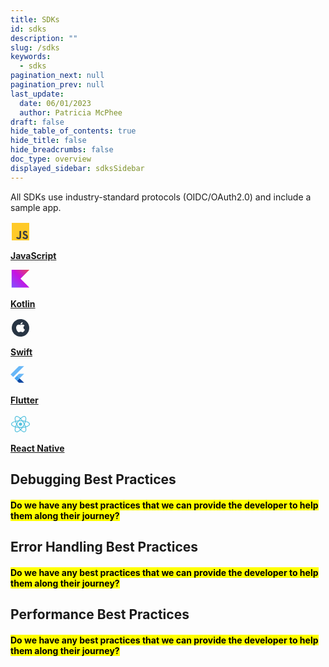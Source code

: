 ```yaml
---
title: SDKs
id: sdks
description: ""
slug: /sdks
keywords:
  - sdks
pagination_next: null
pagination_prev: null
last_update:
  date: 06/01/2023
  author: Patricia McPhee
draft: false
hide_table_of_contents: true
hide_title: false
hide_breadcrumbs: false
doc_type: overview
displayed_sidebar: sdksSidebar
---
```


<section class="index-container">

<p class="description-text">
  All SDKs use industry-standard protocols (OIDC/OAuth2.0) and include a sample app.
</p>

<section class="sdk-cards-content-page">

<div class="container">
  <div class="row row--no-gutters">
    <div class="col">
      <div class="col-demo">
        <Card class="intro-card">
          <a href="https://gobeyondidentity.github.io/bi-sdk-js/">
            <svg
              xmlns="http://www.w3.org/2000/svg"
              width="32"
              height="32"
              viewBox="0 0 32 32"
              fill="none"
            >
              <rect x="2" y="2" width="28" height="28" fill="#FFCA28" />
              <path
                d="M19 25.2877L21.0615 23.9236C21.2231 24.4311 22.2462 25.6366 23.5385 25.6366C24.8308 25.6366 25.4308 24.9308 25.4308 24.4629C25.4308 23.1877 24.1112 22.7381 23.4774 22.5221C23.374 22.4869 23.289 22.4579 23.2308 22.4326C23.2009 22.4196 23.1558 22.4023 23.0979 22.3802C22.393 22.1109 19.7923 21.1173 19.7923 18.2372C19.7923 15.0648 22.8538 14.7 23.5462 14.7C23.9991 14.7 26.1769 14.7555 27.2615 16.7938L25.2615 18.1896C24.8231 17.3013 24.0946 17.0079 23.6462 17.0079C22.5385 17.0079 22.3077 17.82 22.3077 18.1896C22.3077 19.2268 23.5112 19.6917 24.5273 20.0842C24.7932 20.1869 25.0462 20.2847 25.2615 20.3864C26.3692 20.9099 28 21.7664 28 24.4629C28 25.8134 26.8672 28 24.0154 28C20.1846 28 19.1692 25.7001 19 25.2877Z"
                fill="#3E3E3E"
              />
              <path
                d="M9 25.5586L11.1487 24.1951C11.317 24.7025 11.9713 25.6378 12.9205 25.6378C13.8698 25.6378 14.3557 24.6628 14.3557 24.1951V15H16.9982V24.1951C17.041 25.4634 16.3376 28 13.2332 28C10.379 28 9.19242 26.3037 9 25.5586Z"
                fill="#3E3E3E"
              />
            </svg>
            <p>
              <b>JavaScript</b>
            </p>
          </a>
        </Card>
      </div>
    </div>
    <div class="col">
      <div class="col-demo">
        <Card class="intro-card">
          <a href="https://gobeyondidentity.github.io/bi-sdk-android/">
            <svg
              width="32"
              height="32"
              viewBox="0 0 32 36"
              fill="none"
              xmlns="http://www.w3.org/2000/svg"
            >
              <path
                d="M32 32H0V0h32L16 16l16 16Z"
                fill="url(#KotlinLogo_svg__a)"
              ></path>
              <defs>
                <linearGradient
                  id="KotlinLogo_svg__a"
                  x1="32"
                  y1="0"
                  x2="0"
                  y2="32"
                  gradientUnits="userSpaceOnUse"
                >
                  <stop offset="0.003" stop-color="#E44857"></stop>
                  <stop offset="0.469" stop-color="#C711E1"></stop>
                  <stop offset="1" stop-color="#7F52FF"></stop>
                </linearGradient>
              </defs>
            </svg>
            <p>
              <b>Kotlin</b>
            </p>
          </a>
        </Card>
      </div>
    </div>
    <div class="col">
      <div class="col-demo">
        <Card class="intro-card">
          <a href="https://gobeyondidentity.github.io/bi-sdk-swift/documentation/beyondidentityembedded/">
            <svg
              width="32"
              height="32"
              viewBox="0 0 32 32"
              fill="none"
              xmlns="http://www.w3.org/2000/svg"
            >
              <path
                d="M30 16C30 23.728 23.735 30 16 30C8.265 30 2 23.728 2 16C2 8.265 8.265 2 16 2C23.735 2 30 8.265 30 16Z"
                fill="#283544"
              />
              <path
                d="M22.5621 12.4574C22.4857 12.502 20.6671 13.4425 20.6671 15.5279C20.7528 17.9061 22.9621 18.7401 23 18.7401C22.9621 18.7847 22.6665 19.8763 21.7907 21.0205C21.0956 22.0062 20.3242 23 19.1528 23C18.0385 23 17.6385 22.3431 16.3528 22.3431C14.972 22.3431 14.5813 23 13.5242 23C12.3528 23 11.5242 21.953 10.7913 20.9766C9.8391 19.6986 9.02978 17.6931 9.00121 15.7675C8.98195 14.7471 9.19189 13.744 9.72481 12.8921C10.477 11.7026 11.8198 10.8952 13.2863 10.8686C14.4099 10.8333 15.4099 11.5875 16.0956 11.5875C16.7528 11.5875 17.9814 10.8686 19.3714 10.8686C19.9714 10.8692 21.5714 11.0376 22.5621 12.4574ZM16.0006 10.6649C15.8006 9.73303 16.3528 8.80119 16.8671 8.20677C17.5242 7.48792 18.5621 7 19.4571 7C19.5143 7.93185 19.1522 8.84575 18.505 9.51136C17.9242 10.2302 16.9242 10.7714 16.0006 10.6649Z"
                fill="white"
              />
            </svg>
            <p>
              <b>Swift</b>
            </p>
          </a>
        </Card>
      </div>
    </div>
    <div class="col">
      <div class="col-demo">
        <Card class="intro-card">
          <a href="https://gobeyondidentity.github.io/bi-sdk-flutter/">
            <svg
              width="32"
              height="32"
              viewBox="0 0 120 120"
              fill="none"
              xmlns="http://www.w3.org/2000/svg"
              {...props}
            >
              <path
                xmlns="http://www.w3.org/2000/svg"
                d="M16.1435 65.9891L0.744629 50.5902L50.7446 0.594238H81.5384L16.1435 65.9891ZM81.5384 46.7304H50.7446L39.2096 58.2654L54.6085 73.6643"
                fill="#42A5F5"
                fill-opacity="0.8"
              />
              <path
                xmlns="http://www.w3.org/2000/svg"
                d="M39.2095 89.0592L50.7445 100.594H81.5384L54.6084 73.6643"
                fill="#0D47A1"
              />
              <path
                xmlns="http://www.w3.org/2000/svg"
                d="M23.8472 73.6724L39.2218 58.2937L54.5965 73.6684L39.2218 89.0471L23.8472 73.6724Z"
                fill="#42A5F5"
              />
              <path
                xmlns="http://www.w3.org/2000/svg"
                d="M39.2217 89.047L54.5963 73.6724L56.7425 75.8185L41.3678 91.1932L39.2217 89.047Z"
                fill="url(#paint0_linear_25_430)"
              />
              <path
                xmlns="http://www.w3.org/2000/svg"
                d="M39.2095 89.0591L62.0573 81.1656L54.6084 73.6602"
                fill="url(#paint1_linear_25_430)"
              />
            </svg>
            <p>
              <b>Flutter</b>
            </p>
          </a>
        </Card>
      </div>
    </div>
    <div class="col">
      <div class="col-demo">
        <Card class="intro-card">
          <a href="https://gobeyondidentity.github.io/bi-sdk-react-native/">
            <svg
              xmlns="http://www.w3.org/2000/svg"
              width="32"
              height="32"
              viewBox="0 0 32 32"
              fill="none"
            >
              <path
                d="M18.6789 15.9759C18.6789 14.5415 17.4796 13.3785 16 13.3785C14.5206 13.3785 13.3211 14.5415 13.3211 15.9759C13.3211 17.4105 14.5206 18.5734 16 18.5734C17.4796 18.5734 18.6789 17.4105 18.6789 15.9759Z"
                fill="#53C1DE"
              />
              <path
                fill-rule="evenodd"
                clip-rule="evenodd"
                d="M24.7004 11.1537C25.2661 8.92478 25.9772 4.79148 23.4704 3.39016C20.9753 1.99495 17.7284 4.66843 16.0139 6.27318C14.3044 4.68442 10.9663 2.02237 8.46163 3.42814C5.96751 4.82803 6.73664 8.8928 7.3149 11.1357C4.98831 11.7764 1 13.1564 1 15.9759C1 18.7874 4.98416 20.2888 7.29698 20.9289C6.71658 23.1842 5.98596 27.1909 8.48327 28.5877C10.9973 29.9932 14.325 27.3945 16.0554 25.7722C17.7809 27.3864 20.9966 30.0021 23.4922 28.6014C25.9956 27.1963 25.3436 23.1184 24.7653 20.8625C27.0073 20.221 31 18.7523 31 15.9759C31 13.1835 26.9903 11.7923 24.7004 11.1537ZM24.4162 19.667C24.0365 18.5016 23.524 17.2623 22.8971 15.9821C23.4955 14.7321 23.9881 13.5088 24.3572 12.3509C26.0359 12.8228 29.7185 13.9013 29.7185 15.9759C29.7185 18.07 26.1846 19.1587 24.4162 19.667ZM22.85 27.526C20.988 28.571 18.2221 26.0696 16.9478 24.8809C17.7932 23.9844 18.638 22.9422 19.4625 21.7849C20.9129 21.6602 22.283 21.4562 23.5256 21.1777C23.9326 22.7734 24.7202 26.4763 22.85 27.526ZM9.12362 27.5111C7.26143 26.47 8.11258 22.8946 8.53957 21.2333C9.76834 21.4969 11.1286 21.6865 12.5824 21.8008C13.4123 22.9332 14.2816 23.9741 15.1576 24.8857C14.0753 25.9008 10.9945 28.557 9.12362 27.5111ZM2.28149 15.9759C2.28149 13.874 5.94207 12.8033 7.65904 12.3326C8.03451 13.5165 8.52695 14.7544 9.12123 16.0062C8.51925 17.2766 8.01977 18.5341 7.64085 19.732C6.00369 19.2776 2.28149 18.0791 2.28149 15.9759ZM9.1037 4.50354C10.9735 3.45416 13.8747 6.00983 15.1159 7.16013C14.2444 8.06754 13.3831 9.1006 12.5603 10.2265C11.1494 10.3533 9.79875 10.5569 8.55709 10.8297C8.09125 9.02071 7.23592 5.55179 9.1037 4.50354ZM20.3793 11.5771C21.3365 11.6942 22.2536 11.85 23.1147 12.0406C22.8562 12.844 22.534 13.6841 22.1545 14.5453C21.6044 13.5333 21.0139 12.5416 20.3793 11.5771ZM16.0143 8.0481C16.6054 8.66897 17.1974 9.3623 17.7798 10.1145C16.5985 10.0603 15.4153 10.0601 14.234 10.1137C14.8169 9.36848 15.414 8.67618 16.0143 8.0481ZM9.8565 14.5444C9.48329 13.6862 9.16398 12.8424 8.90322 12.0275C9.75918 11.8418 10.672 11.69 11.623 11.5748C10.9866 12.5372 10.3971 13.5285 9.8565 14.5444ZM11.6503 20.4657C10.6679 20.3594 9.74126 20.2153 8.88556 20.0347C9.15044 19.2055 9.47678 18.3435 9.85796 17.4668C10.406 18.4933 11.0045 19.4942 11.6503 20.4657ZM16.0498 23.9915C15.4424 23.356 14.8365 22.6531 14.2448 21.8971C15.4328 21.9423 16.6231 21.9424 17.811 21.891C17.2268 22.6608 16.6369 23.3647 16.0498 23.9915ZM22.1667 17.4222C22.5677 18.3084 22.9057 19.1657 23.1742 19.9809C22.3043 20.1734 21.3652 20.3284 20.3757 20.4435C21.015 19.4607 21.6149 18.4536 22.1667 17.4222ZM18.7473 20.5941C16.9301 20.72 15.1016 20.7186 13.2838 20.6044C12.2509 19.1415 11.3314 17.603 10.5377 16.0058C11.3276 14.4119 12.2404 12.8764 13.2684 11.4158C15.0875 11.2825 16.9178 11.2821 18.7369 11.4166C19.7561 12.8771 20.6675 14.4086 21.4757 15.9881C20.6771 17.5812 19.7595 19.1198 18.7473 20.5941ZM22.8303 4.4666C24.7006 5.51254 23.8681 9.22726 23.4595 10.8426C22.2149 10.5641 20.8633 10.3569 19.4483 10.2281C18.6239 9.09004 17.7698 8.05518 16.9124 7.15949C18.1695 5.98441 20.9781 3.43089 22.8303 4.4666Z"
                fill="#53C1DE"
              />
            </svg>
            <p>
              <b>React Native</b>
            </p>
          </a>
        </Card>
      </div>
    </div>
  </div>
</div>

</section>

</section>

## Debugging Best Practices

<h4>
  <mark>
    Do we have any best practices that we can provide the developer to help them along their journey?
  </mark>
</h4>

## Error Handling Best Practices

<h4>
  <mark>
    Do we have any best practices that we can provide the developer to help them along their journey?
  </mark>
</h4>

## Performance Best Practices

<h4>
  <mark>
    Do we have any best practices that we can provide the developer to help them along their journey?
  </mark>
</h4>
